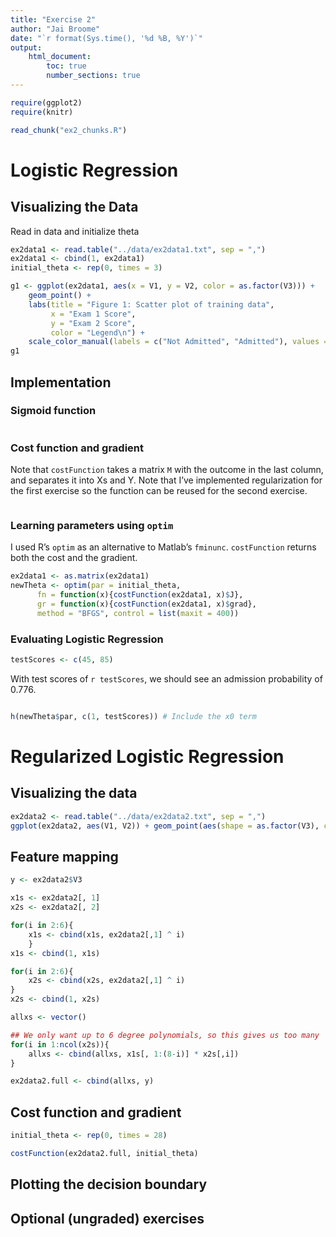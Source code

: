 ```yaml
---
title: "Exercise 2"
author: "Jai Broome"
date: "`r format(Sys.time(), '%d %B, %Y')`"
output: 
    html_document:
        toc: true
        number_sections: true
---
```


```r
require(ggplot2)
require(knitr)
```

```r
read_chunk("ex2_chunks.R")
```

# Logistic Regression

## Visualizing the Data

Read in data and initialize theta

```r
ex2data1 <- read.table("../data/ex2data1.txt", sep = ",")
ex2data1 <- cbind(1, ex2data1)
initial_theta <- rep(0, times = 3)
```

```r
g1 <- ggplot(ex2data1, aes(x = V1, y = V2, color = as.factor(V3))) + 
    geom_point() +
    labs(title = "Figure 1: Scatter plot of training data", 
         x = "Exam 1 Score",
         y = "Exam 2 Score",
         color = "Legend\n") +
    scale_color_manual(labels = c("Not Admitted", "Admitted"), values = c(1,2))
g1
```


## Implementation

### Sigmoid function

```r
```

### Cost function and gradient

Note that `costFunction` takes a matrix `M` with the outcome in the last column, and separates it into Xs and Y. Note that I've implemented regularization for the first exercise so the function can be reused for the second exercise.

```r
```

### Learning parameters using `optim`

I used R's `optim` as an alternative to Matlab's `fminunc`. `costFunction` returns both the cost and the gradient.

```r
ex2data1 <- as.matrix(ex2data1)
newTheta <- optim(par = initial_theta,
      fn = function(x){costFunction(ex2data1, x)$J},
      gr = function(x){costFunction(ex2data1, x)$grad},
      method = "BFGS", control = list(maxit = 400))
```

### Evaluating Logistic Regression

```r
testScores <- c(45, 85)
```

With test scores of `r testScores`, we should see an admission probability of 0.776.

```r
```


```r
h(newTheta$par, c(1, testScores)) # Include the x0 term
```


# Regularized Logistic Regression

## Visualizing the data

```r
ex2data2 <- read.table("../data/ex2data2.txt", sep = ",")
ggplot(ex2data2, aes(V1, V2)) + geom_point(aes(shape = as.factor(V3), color = as.factor(V3)))
```

## Feature mapping

```r
y <- ex2data2$V3

x1s <- ex2data2[, 1]
x2s <- ex2data2[, 2]

for(i in 2:6){
    x1s <- cbind(x1s, ex2data2[,1] ^ i)
    }
x1s <- cbind(1, x1s)

for(i in 2:6){
    x2s <- cbind(x2s, ex2data2[,1] ^ i)
}
x2s <- cbind(1, x2s)

allxs <- vector()

## We only want up to 6 degree polynomials, so this gives us too many
for(i in 1:ncol(x2s)){
    allxs <- cbind(allxs, x1s[, 1:(8-i)] * x2s[,i])
}

ex2data2.full <- cbind(allxs, y)
```

## Cost function and gradient

```r
initial_theta <- rep(0, times = 28)

costFunction(ex2data2.full, initial_theta)
```

## Plotting the decision boundary

## Optional (ungraded) exercises

